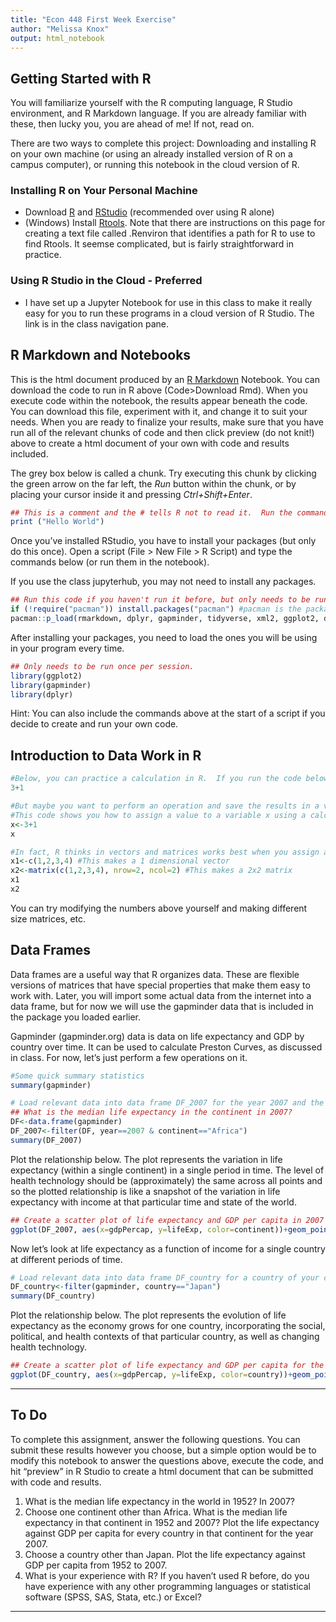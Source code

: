 ```yaml
---
title: "Econ 448 First Week Exercise"
author: "Melissa Knox"
output: html_notebook
---
```

## Getting Started with R
You will familiarize yourself with the R computing language, R Studio environment, and R Markdown language. If you are already familiar with these, then lucky you, you are ahead of me! If not, read on.

There are two ways to complete this project: Downloading and installing R on your own machine (or using an already installed version of R on a campus computer), or running this notebook in the cloud version of R.  

### Installing R on Your Personal Machine
* Download [R](https://cran.r-project.org/) and [RStudio](https://www.rstudio.com/products/rstudio/download/) (recommended over using R alone)
* (Windows) Install [Rtools](https://cran.r-project.org/bin/windows/Rtools/).  Note that there are instructions on this page for creating a text file called .Renviron that identifies a path for R to use to find Rtools.  It seemse complicated, but is fairly straightforward in practice.

### Using R Studio in the Cloud - Preferred
* I have set up a Jupyter Notebook for use in this class to make it really easy for you to run these programs in a cloud version of R Studio.  The link is in the class navigation pane.  

## R Markdown and Notebooks
This is the html document produced by an [R Markdown](http://rmarkdown.rstudio.com) Notebook. You can download the code to run in R above (Code>Download Rmd). When you execute code within the notebook, the results appear beneath the code. You can download this file, experiment with it, and change it to suit your needs. When you are ready to finalize your results, make sure that you have run all of the relevant chunks of code and then click preview (do not knit!) above to create a html document of your own with code and results included.

The grey box below is called a chunk.  Try executing this chunk by clicking the green arrow on the far left, the *Run* button within the chunk, or by placing your cursor inside it and pressing *Ctrl+Shift+Enter*.

```r
## This is a comment and the # tells R not to read it.  Run the command below to print out the message "Hello World."
print ("Hello World")
```

Once you've installed RStudio, you have to install your packages (but only do this once). Open a script (File > New File > R Script) and type the commands below (or run them in the notebook).

If you use the class jupyterhub, you may not need to install any packages.
```r
## Run this code if you haven't run it before, but only needs to be run once after you have installed R.Not needed in JupyterHub.
if (!require("pacman")) install.packages("pacman") #pacman is the package that installs packages nicely
pacman::p_load(rmarkdown, dplyr, gapminder, tidyverse, xml2, ggplot2, dplyr, lifecycle) #these are the packages you may need
```

After installing your packages, you need to load the ones you will be using in your program every time.  
```r
## Only needs to be run once per session.
library(ggplot2)
library(gapminder)
library(dplyr)
```

Hint: You can also include the commands above at the start of a script if you decide to create and run your own code.

## Introduction to Data Work in R
 
```r
#Below, you can practice a calculation in R.  If you run the code below, R will output the sum.
3+1
```

```r
#But maybe you want to perform an operation and save the results in a variable so that you can use them later in other calculations?
#This code shows you how to assign a value to a variable x using a calculation, and then prints the value of x.
x<-3+1
x
```


```r
#In fact, R thinks in vectors and matrices works best when you assign a bunch of values to a variable.  
x1<-c(1,2,3,4) #This makes a 1 dimensional vector
x2<-matrix(c(1,2,3,4), nrow=2, ncol=2) #This makes a 2x2 matrix
x1
x2
```
You can try modifying the numbers above yourself and making different size matrices, etc.

## Data Frames
Data frames are a useful way that R organizes data.  These are flexible versions of matrices that have special properties that make them easy to work with.  Later, you will import some actual data from the internet into a data frame, but for now we will use the gapminder data that is included in the package you loaded earlier.  

Gapminder (gapminder.org) data is data on life expectancy and GDP by country over time.  It can be used to calculate Preston Curves, as discussed in class.  For now, let's just perform a few operations on it.

```r
#Some quick summary statistics
summary(gapminder)
```

```r
# Load relevant data into data frame DF_2007 for the year 2007 and the continent of Africa.
## What is the median life expectancy in the continent in 2007?
DF<-data.frame(gapminder)
DF_2007<-filter(DF, year==2007 & continent=="Africa")
summary(DF_2007)
```

Plot the relationship below.  The plot represents the variation in life expectancy (within a single continent) in a single period in time.  The level of health technology should be (approximately) the same across all points and so the plotted relationship is like a snapshot of the variation in life expectancy with income at that particular time and state of the world.
```r
## Create a scatter plot of life expectancy and GDP per capita in 2007 for the continent of Africa.
ggplot(DF_2007, aes(x=gdpPercap, y=lifeExp, color=continent))+geom_point()

```

Now let's look at life expectancy as a function of income for a single country at different periods of time.  
```r
# Load relevant data into data frame DF_country for a country of your choosing for all years of data.
DF_country<-filter(gapminder, country=="Japan")
summary(DF_country)
```

Plot the relationship below.  The plot represents the evolution of life expectancy as the economy grows for one country, incorporating the social, political, and health contexts of that particular country, as well as changing health technology.
```r
## Create a scatter plot of life expectancy and GDP per capita for the country of Japan.  
ggplot(DF_country, aes(x=gdpPercap, y=lifeExp, color=country))+geom_point()
```
****
## To Do
To complete this assignment, answer the following questions. You can submit these results however you choose, but a simple option would be to modify this notebook to answer the questions above, execute the code, and hit "preview" in R Studio to create a html document that can be submitted with code and results.

1. What is the median life expectancy in the world in 1952? In 2007?
2. Choose one continent other than Africa.  What is the median life expectancy in that continent in 1952 and 2007? Plot the life expectancy against GDP per capita for every country in that continent for the year 2007.
3. Choose a country other than Japan.  Plot the life expectancy against GDP per capita from 1952 to 2007.
4. What is your experience with R? If you haven't used R before, do you have experience with any other programming languages or statistical software (SPSS, SAS, Stata, etc.) or Excel?

****
